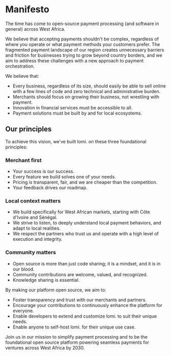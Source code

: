 # **Manifesto**

The time has come to open-source payment processing (and software in general) across West Africa.

We believe that accepting payments shouldn't be complex, regardless of where you operate or what payment methods your customers prefer. The fragmented payment landscape of our region creates unnecessary barriers and friction for businesses trying to grow beyond country borders, and we aim to address these challenges with a new approach to payment orchestration.

We believe that:
- Every business, regardless of its size, should easily be able to sell online with a few lines of code and zero technical and administrative burden.
- Merchants should focus on growing their business, not wrestling with payment.
- Innovation in financial services must be accessible to all.
- Payment solutions must be built by and for local ecosystems.

## **Our principles**

To achieve this vision, we've built lomi. on these three foundational principles:

### **Merchant first**
- Your success is our success.
- Every feature we build solves one of your needs.
- Pricing is transparent, fair, and we are cheaper than the competition.
- Your feedback drives our roadmap.

### **Local context matters**
- We build specifically for West African markets, starting with Côte d'Ivoire and Sénégal.
- We strive to listen, to deeply understand local payment behaviors, and adapt to local realities.
- We respect the partners who trust us and operate with a high level of execution and integrity.

### **Community matters**
- Open source is more than just code sharing; it is a mindset, and it is in our blood.
- Community contributions are welcome, valued, and recognized.
- Knowledge sharing is essential.

By making our platform open source, we aim to:

- Foster transparency and trust with our merchants and partners.
- Encourage your contributions to continuously enhance the platform for everyone.
- Enable developers to extend and customize lomi. to suit their unique needs.
- Enable anyone to self-host lomi. for their unique use case.

Join us in our mission to simplify payment processing and to be the foundational open source platform powering seamless payments for ventures across West Africa by 2030.